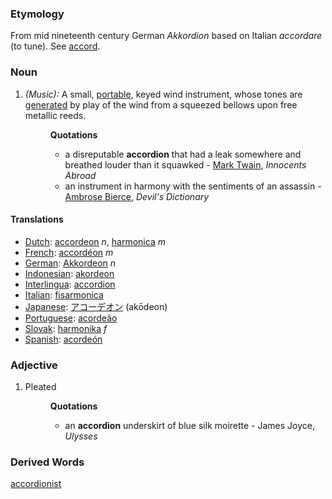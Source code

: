 ===Etymology===
From mid nineteenth century German ''Akkordion'' based on Italian ''accordare'' (to tune). See [[accord]].
===Noun===
#''(Music):'' A small, [[portable]], keyed wind instrument, whose tones are [[generated]] by play of the wind from a squeezed bellows upon free metallic reeds.
#:'''Quotations'''
#:* a disreputable '''accordion''' that had a leak somewhere and breathed louder than it squawked - [[Mark Twain]], ''Innocents Abroad''
#:* an instrument in harmony with the sentiments of an assassin - [[Ambrose Bierce]], ''Devil's Dictionary''

====Translations====
*[[Dutch]]: [[accordeon]] ''n'', [[harmonica]] ''m''
*[[French]]: [[accordéon]] ''m''
*[[German]]: [[Akkordeon]] ''n''
*[[Indonesian]]: [[akordeon]] 
*[[Interlingua]]: [[accordion]]
*[[Italian]]: [[fisarmonica]]
*[[Japanese]]: [[アコーデオン]] (akōdeon)
*[[Portuguese]]: [[acordeão]]
*[[Slovak]]: [[harmonika]] ''f''
*[[Spanish]]: [[acordeón]]
===Adjective===
#Pleated
#:'''Quotations'''
#:*an '''accordion''' underskirt of blue silk moirette - James Joyce, ''Ulysses''
===Derived Words===
[[accordionist]]